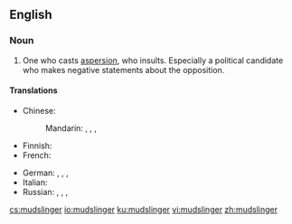 ==English==

===Noun===
{{en-noun}}

#One who casts [[aspersion]], who insults.  Especially a political candidate who makes negative statements about the opposition.

====Translations====
{{trans-top|one who casts aspersion}}
* Chinese:
*: Mandarin: {{t|cmn|誣衊者|sc=Hani}}, {{t|cmn|诬蔑者|tr=wúmièzhě|sc=Hani}}, {{t|cmn|誹謗者|sc=Hani}}, {{t+|cmn|诽谤者|tr=fěibàngzhě|sc=Hani}}
* Finnish: {{t|fi|loanheittäjä}}
* French: {{t-needed|fr}}
{{trans-mid}}
* German: {{t|de|Verleumder|m}}, {{t|de|Verleumderin|f}}, {{t|de|Dreckschleuder|m}}, {{t|de|Dreckschleuderin|f}}
* Italian: {{t|it|infangatore|m}}
* Russian: {{t+|ru|клеветник|m|tr=klevetník|sc=Cyrl}}, {{t+|ru|клеветница|f|tr=klevetníca|sc=Cyrl}}, {{t+|ru|злопыхатель|m|tr=zlopyxátelʹ|sc=Cyrl}}, {{t|ru|злопыхательница|f|tr=zlopyxátelʹnica|sc=Cyrl}}
{{trans-bottom}}

[[cs:mudslinger]]
[[io:mudslinger]]
[[ku:mudslinger]]
[[vi:mudslinger]]
[[zh:mudslinger]]